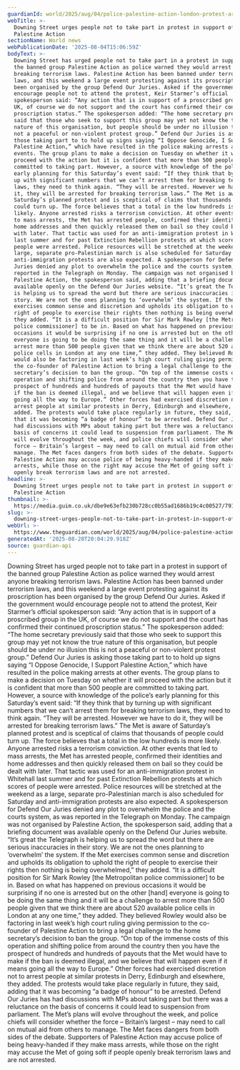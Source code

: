 ```yaml
---
guardianId: world/2025/aug/04/police-palestine-action-london-protest-arrest-plans
webTitle: >-
  Downing Street urges people not to take part in protest in support of
  Palestine Action
sectionName: World news
webPublicationDate: '2025-08-04T15:06:59Z'
bodyText: >-
  Downing Street has urged people not to take part in a protest in support of
  the banned group Palestine Action as police warned they would arrest anyone
  breaking terrorism laws. Palestine Action has been banned under terrorism
  laws, and this weekend a large event protesting against its proscription has
  been organised by the group Defend Our Juries. Asked if the government would
  encourage people not to attend the protest, Keir Starmer’s official
  spokesperson said: “Any action that is in support of a proscribed group in the
  UK, of course we do not support and the court has confirmed their continued
  proscription status.” The spokesperson added: “The home secretary previously
  said that those who seek to support this group may yet not know the true
  nature of this organisation, but people should be under no illusion this is
  not a peaceful or non-violent protest group.” Defend Our Juries is asking
  those taking part to to hold up signs saying “I Oppose Genocide, I Support
  Palestine Action,” which have resulted in the police making arrests at other
  events. The group plans to make a decision on Tuesday on whether it will
  proceed with the action but it is confident that more than 500 people are
  committed to taking part. However, a source with knowledge of the police’s
  early planning for this Saturday’s event said: “If they think that by turning
  up with significant numbers that we can’t arrest them for breaking terrorism
  laws, they need to think again. “They will be arrested. However we have to do
  it, they will be arrested for breaking terrorism laws.” The Met is aware of
  Saturday’s planned protest and is sceptical of claims that thousands of people
  could turn up. The force believes that a total in the low hundreds is more
  likely. Anyone arrested risks a terrorism conviction. At other events that led
  to mass arrests, the Met has arrested people, confirmed their identities and
  home addresses and then quickly released them on bail so they could be dealt
  with later. That tactic was used for an anti-immigration protest in Whitehall
  last summer and for past Extinction Rebellion protests at which scores of
  people were arrested. Police resources will be stretched at the weekend as a
  large, separate pro-Palestinian march is also scheduled for Saturday and
  anti-immigration protests are also expected. A spokesperson for Defend Our
  Juries denied any plot to overwhelm the police and the courts system, as was
  reported in the Telegraph on Monday. The campaign was not organised by
  Palestine Action, the spokesperson said, adding that a briefing document was
  available openly on the Defend Our Juries website. “It’s great the Telegraph
  is helping us to spread the word but there are serious inaccuracies in their
  story. We are not the ones planning to ‘overwhelm’ the system. If the Met
  exercises common sense and discretion and upholds its obligation to uphold the
  right of people to exercise their rights then nothing is being overwhelmed,”
  they added. “It is a difficult position for Sir Mark Rowley [the Metropolitan
  police commissioner] to be in. Based on what has happened on previous
  occasions it would be surprising if no one is arrested but on the other [hand]
  everyone is going to be doing the same thing and it will be a challenge to
  arrest more than 500 people given that we think there are about 520 available
  police cells in London at any one time,” they added. They believed Rowley
  would also be factoring in last week’s high court ruling giving permission to
  the co-founder of Palestine Action to bring a legal challenge to the home
  secretary’s decision to ban the group. “On top of the immense costs of this
  operation and shifting police from around the country then you have the
  prospect of hundreds and hundreds of payouts that the Met would have to make
  if the ban is deemed illegal, and we believe that will happen even if it means
  going all the way to Europe.” Other forces had exercised discretion not to
  arrest people at similar protests in Derry, Edinburgh and elsewhere, they
  added. The protests would take place regularly in future, they said, adding
  that it was becoming “a badge of honour” to be arrested. Defend Our Juries has
  had discussions with MPs about taking part but there was a reluctance on the
  basis of concerns it could lead to suspension from parliament. The Met’s plans
  will evolve throughout the week, and police chiefs will consider whether the
  force – Britain’s largest – may need to call on mutual aid from others to
  manage. The Met faces dangers from both sides of the debate. Supporters of
  Palestine Action may accuse police of being heavy-handed if they make mass
  arrests, while those on the right may accuse the Met of going soft if people
  openly break terrorism laws and are not arrested.
headline: >-
  Downing Street urges people not to take part in protest in support of
  Palestine Action
thumbnail: >-
  https://media.guim.co.uk/dbe9e63efb230b728cc0b55ad1686b19c4c00527/791_0_6729_5383/500.jpg
slug: >-
  downing-street-urges-people-not-to-take-part-in-protest-in-support-of-palestine-action
webUrl: >-
  https://www.theguardian.com/world/2025/aug/04/police-palestine-action-london-protest-arrest-plans
generatedAt: '2025-08-28T20:04:29.918Z'
source: guardian-api
---
```

Downing Street has urged people not to take part in a protest in support of the banned group Palestine Action as police warned they would arrest anyone breaking terrorism laws. Palestine Action has been banned under terrorism laws, and this weekend a large event protesting against its proscription has been organised by the group Defend Our Juries. Asked if the government would encourage people not to attend the protest, Keir Starmer’s official spokesperson said: “Any action that is in support of a proscribed group in the UK, of course we do not support and the court has confirmed their continued proscription status.” The spokesperson added: “The home secretary previously said that those who seek to support this group may yet not know the true nature of this organisation, but people should be under no illusion this is not a peaceful or non-violent protest group.” Defend Our Juries is asking those taking part to to hold up signs saying “I Oppose Genocide, I Support Palestine Action,” which have resulted in the police making arrests at other events. The group plans to make a decision on Tuesday on whether it will proceed with the action but it is confident that more than 500 people are committed to taking part. However, a source with knowledge of the police’s early planning for this Saturday’s event said: “If they think that by turning up with significant numbers that we can’t arrest them for breaking terrorism laws, they need to think again. “They will be arrested. However we have to do it, they will be arrested for breaking terrorism laws.” The Met is aware of Saturday’s planned protest and is sceptical of claims that thousands of people could turn up. The force believes that a total in the low hundreds is more likely. Anyone arrested risks a terrorism conviction. At other events that led to mass arrests, the Met has arrested people, confirmed their identities and home addresses and then quickly released them on bail so they could be dealt with later. That tactic was used for an anti-immigration protest in Whitehall last summer and for past Extinction Rebellion protests at which scores of people were arrested. Police resources will be stretched at the weekend as a large, separate pro-Palestinian march is also scheduled for Saturday and anti-immigration protests are also expected. A spokesperson for Defend Our Juries denied any plot to overwhelm the police and the courts system, as was reported in the Telegraph on Monday. The campaign was not organised by Palestine Action, the spokesperson said, adding that a briefing document was available openly on the Defend Our Juries website. “It’s great the Telegraph is helping us to spread the word but there are serious inaccuracies in their story. We are not the ones planning to ‘overwhelm’ the system. If the Met exercises common sense and discretion and upholds its obligation to uphold the right of people to exercise their rights then nothing is being overwhelmed,” they added. “It is a difficult position for Sir Mark Rowley [the Metropolitan police commissioner] to be in. Based on what has happened on previous occasions it would be surprising if no one is arrested but on the other [hand] everyone is going to be doing the same thing and it will be a challenge to arrest more than 500 people given that we think there are about 520 available police cells in London at any one time,” they added. They believed Rowley would also be factoring in last week’s high court ruling giving permission to the co-founder of Palestine Action to bring a legal challenge to the home secretary’s decision to ban the group. “On top of the immense costs of this operation and shifting police from around the country then you have the prospect of hundreds and hundreds of payouts that the Met would have to make if the ban is deemed illegal, and we believe that will happen even if it means going all the way to Europe.” Other forces had exercised discretion not to arrest people at similar protests in Derry, Edinburgh and elsewhere, they added. The protests would take place regularly in future, they said, adding that it was becoming “a badge of honour” to be arrested. Defend Our Juries has had discussions with MPs about taking part but there was a reluctance on the basis of concerns it could lead to suspension from parliament. The Met’s plans will evolve throughout the week, and police chiefs will consider whether the force – Britain’s largest – may need to call on mutual aid from others to manage. The Met faces dangers from both sides of the debate. Supporters of Palestine Action may accuse police of being heavy-handed if they make mass arrests, while those on the right may accuse the Met of going soft if people openly break terrorism laws and are not arrested.
